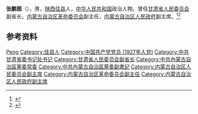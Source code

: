 '''张鹏图'''（{{bd|1913年||1985年|}}），男，[[陕西|陕西]][[佳县|佳县]]人，[[中华人民共和国|中华人民共和国]]政治人物，曾任[[甘肃省人民委员会|甘肃省人民委员会]]副省长，[[内蒙古自治区革命委员会|内蒙古自治区革命委员会]]副主任，[[内蒙古自治区人民政府|内蒙古自治区人民政府]]副主席。<ref>{{Cite book|title=甘肃大辞典|author=郭方忠, 张克复, 吕靖华主编|publisher=甘肃文化出版社|year=2000|isbn=|location=兰州|pages=}}</ref><ref>{{Cite book|title=中华人民共和国职官志|author=何虎生, 李耀东, 向常福主编|publisher=中国社会出版社|year=2003|isbn=9787800883934|location=北京|pages=}}</ref>

== 参考资料 ==
{{reflist}}

{{中国人物小作品}}

{{Authority control}}
{{DEFAULTSORT:Zhang张}}
[[Category:张姓|Peng]]
[[Category:佳县人|Category:佳县人]]
[[Category:中国共产党党员_(1927年入党)|Category:中国共产党党员 (1927年入党)]]
[[Category:中共甘肃省委书记处书记|Category:中共甘肃省委书记处书记]]
[[Category:甘肃省人民委员会副省长|Category:甘肃省人民委员会副省长]]
[[Category:中共內蒙古自治區黨委常委|Category:中共內蒙古自治區黨委常委]]
[[Category:中共內蒙古自治區黨委副書記|Category:中共內蒙古自治區黨委副書記]]
[[Category:内蒙古自治区人民委员会副主席|Category:内蒙古自治区人民委员会副主席]]
[[Category:内蒙古自治区革命委员会副主任|Category:内蒙古自治区革命委员会副主任]]
[[Category:内蒙古自治区人民政府副主席|Category:内蒙古自治区人民政府副主席]]